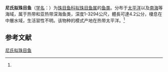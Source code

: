 {{Speciesbox 
| color = pink
| taxon = Scopelarchoides nicholsi
| status = NE
| status_system = IUCN3.1
| authority =  Parr, 1929<ref name='id5604'>{{cite web| url =http://www.bioinfo.cn/db05/BjdwSpecies.php?action=view&id=5604| title =尼氏拟珠目鱼| work =《中国动物物种编目数据库》| publisher =中国科学院微生物研究所| author =中国科学院动物研究所| accessdate =2009-04-11| deadurl =yes| archiveurl =https://web.archive.org/web/20160305023151/http://www.bioinfo.cn/db05/BjdwSpecies.php?action=view&id=5604| archivedate =2016-03-05}}</ref>
}}

'''尼氏拟珠目鱼'''（[[学名|学名]]：{{lang|la|''Scopelarchoides nicholsi''}}）为[[珠目鱼科|珠目鱼科]][[拟珠目鱼属|拟珠目鱼属]]的[[鱼类|鱼类]]。分布于[[太平洋|太平洋]]以及[[南海|南海]]等海域，属于热带和亚热带深海鱼类，深度1-3294公尺，體長可達4.2公分，棲息在中層水域，生活習性不明。该物种的模式产地在热带太平洋。<ref name='id5604'/>

== 参考文献 ==
{{reflist}}

{{Wikispecies|Scopelarchoides nicholsi}}
{{Taxonbar|from=Q2688559}}

[[Category:拟珠目鱼属|尼氏拟珠目鱼]]